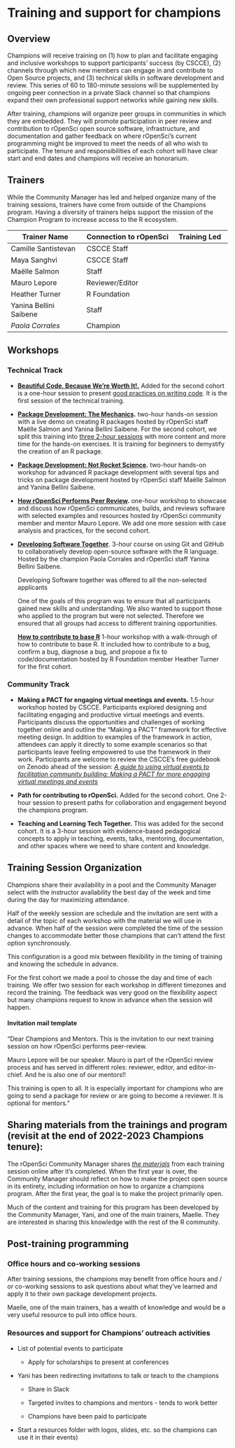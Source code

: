 # Training and support for champions

## Overview

Champions will receive training on (1) how to plan and facilitate engaging and inclusive workshops to support participants’ success (by CSCCE), (2) channels through which new members can engage in and contribute to Open Source projects, and (3) technical skills in software development and review. This series of 60 to 180-minute sessions will be supplemented by ongoing peer connection in a private Slack channel so that champions expand their own professional support networks while gaining new skills.

After training, champions will organize peer groups in communities in which they are embedded. They will promote participation in peer review and contribution to rOpenSci open source software, infrastructure, and documentation and gather feedback on where rOpenSci’s current programming might be improved to meet the needs of all who wish to participate. The tenure and responsibilities of each cohort will have clear start and end dates and champions will receive an honorarium.

## Trainers

While the Community Manager has led and helped organize many of the training sessions, trainers have come from outside of the Champions program. Having a diversity of trainers helps support the mission of the Champion Program to increase access to the R ecosystem.

| **Trainer Name**       | **Connection to rOpenSci** | **Training Led** |
|------------------------|----------------------------|------------------|
| Camille Santistevan    | CSCCE Staff                |                  |
| Maya Sanghvi           | CSCCE Staff                |                  |
| Maëlle Salmon          | Staff                      |                  |
| Mauro Lepore           | Reviewer/Editor            |                  |
| Heather Turner         | R Foundation               |                  |
| Yanina Bellini Saibene | Staff                      |                  |
| *Paola Corrales*       | Champion                   |                  |

## Workshops

### Technical Track

-   [**Beautiful Code, Because We’re Worth It!.**](https://stylish-code.netlify.app/#/) Added for the second cohort is a one-hour session to present [good practices on writing code](https://ropensci.org/blog/2024/02/22/beautiful-code/). It is the first session of the technical training.

-   [**Package Development: The Mechanics**](https://rpkgdev-mechanics.netlify.app/)**.** two-hour hands-on session with a live demo on creating R packages hosted by rOpenSci staff Maëlle Salmon and Yanina Bellini Saibene. For the second cohort, we split this training into [three 2-hour sessions](https://rpkgdev-mechanics-2024.netlify.app/) with more content and more time for the hands-on exercises. It is training for beginners to demystify the creation of an R package.

-   [**Package Development: Not Rocket Science**](https://rpkgdev-rocket.netlify.app/)**.** two-hour hands-on workshop for advanced R package development with several tips and tricks on package development hosted by rOpenSci staff Maëlle Salmon and Yanina Bellini Saibene. 

-   [**How rOpenSci Performs Peer Review**](https://github.com/maurolepore/ropensci-review)**.** one-hour workshop to showcase and discuss how rOpenSci communicates, builds, and reviews software with selected examples and resources hosted by rOpenSci community member and mentor Mauro Lepore. We add one more session with case analysis and practices, for the second cohort.

-   [**Developing Software Together**](https://paocorrales.github.io/git-developing-software-together/). 3-hour course on using Git and GitHub to collaboratively develop open-source software with the R language. Hosted by the champion Paola Corrales and rOpenSci staff Yanina Bellini Saibene.

    ::: callout-tip
    Developing Software together was offered to all the non-selected applicants

    One of the goals of this program was to ensure that all participants gained new skills and understanding. We also wanted to support those who applied to the program but were not selected. Therefore we ensured that all groups had access to different training opportunities.
    :::

    ::: callout-note
    [**How to contribute to base R**](https://ropensci.org/events/2023-05-18-how-to-contribute-base-r/) 1-hour workshop with a walk-through of how to contribute to base R. It included how to contribute to a bug, confirm a bug, diagnose a bug, and propose a fix to code/documentation hosted by R Foundation member Heather Turner for the first cohort.
    :::

### Community Track

-   **Making a PACT for engaging virtual meetings and events.** 1.5-hour workshop hosted by CSCCE. Participants explored designing and facilitating engaging and productive virtual meetings and events. Participants discuss the opportunities and challenges of working together online and outline the “Making a PACT” framework for effective meeting design. In addition to examples of the framework in action, attendees can apply it directly to some example scenarios so that participants leave feeling empowered to use the framework in their work. Participants are welcome to review the CSCCE’s free guidebook on Zenodo ahead of the session: [*A guide to using virtual events to facilitation community building: Making a PACT for more engaging virtual meetings and events*](https://zenodo.org/record/4987666#.Y-1Y4nbMK5c)

-   **Path for contributing to rOpenSci.** Added for the second cohort. One 2-hour session to present paths for collaboration and engagement beyond the champions program.

-   **Teaching and Learning Tech Together.** This was added for the second cohort. It is a 3-hour session with evidence-based pedagogical concepts to apply in teaching, events, talks, mentoring, documentation, and other spaces where we need to share content and knowledge.

## Training Session Organization

Champions share their availability in a pool and the Community Manager select with the instructor availability the best day of the week and time during the day for maximizing attendance.

Half of the weekly session are schedule and the invitation are sent with a detail of the topic of each workshop with the material we will use in advance. When half of the session were completed the time of the session changes to accommodate better those champions that can't attend the first option synchronously.

This configuration is a good mix between flexibility in the timing of training and knowing the schedule in advance.  


:::callout-note
For the first cohort we made a pool to chosse the day and time of each training. We offer two session for each workshop in different timezones and record the training. The feedback was very good on the flexibility aspect but many champions request to know in advance when the session will happen.
:::



#### Invitation mail template

“Dear Champions and Mentors. This is the invitation to our next training session on how rOpenSci performs peer-review.

Mauro Lepore will be our speaker. Mauro is part of the rOpenSci review process and has served in different roles: reviewer, editor, and editor-in-chief. And he is also one of our mentors!!

This training is open to all. It is especially important for champions who are going to send a package for review or are going to become a reviewer. It is optional for mentors.”

## 

## Sharing materials from the trainings and program (revisit at the end of 2022-2023 Champions tenure):

The rOpenSci Community Manager shares [*the materials*](https://rpkgdev-mechanics.netlify.app/) from each training session online after it’s completed. When the first year is over, the Community Manager should reflect on how to make the project open source in its entirety, including information on how to organize a champions program. After the first year, the goal is to make the project primarily open.

Much of the content and training for this program has been developed by the Community Manager, Yani, and one of the main trainers, Maelle. They are interested in sharing this knowledge with the rest of the R community.

## Post-training programming

### Office hours and co-working sessions

After training sessions, the champions may benefit from office hours and / or co-working sessions to ask questions about what they’ve learned and apply it to their own package development projects.

Maelle, one of the main trainers, has a wealth of knowledge and would be a very useful resource to pull into office hours.

### Resources and support for Champions’ outreach activities

-   List of potential events to participate

    -   Apply for scholarships to present at conferences

-   Yani has been redirecting invitations to talk or teach to the champions

    -   Share in Slack

    -   Targeted invites to champions and mentors - tends to work better

    -   Champions have been paid to participate

-   Start a resources folder with logos, slides, etc. so the champions can use it in their events)
